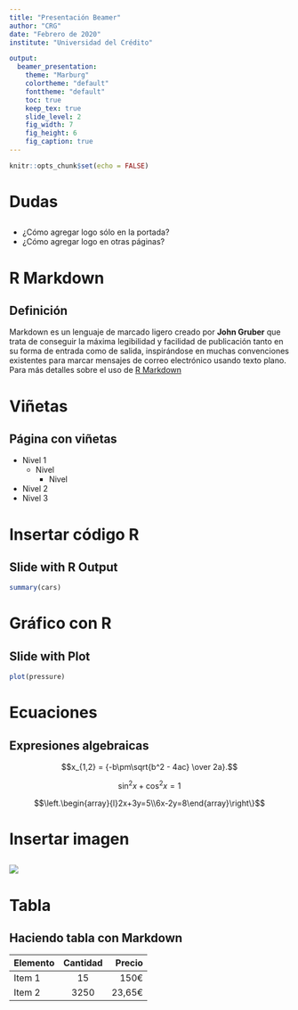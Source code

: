 ```yaml
---
title: "Presentación Beamer"
author: "CRG"
date: "Febrero de 2020"
institute: "Universidad del Crédito"

output:
  beamer_presentation:
    theme: "Marburg"
    colortheme: "default"
    fonttheme: "default"
    toc: true
    keep_tex: true
    slide_level: 2
    fig_width: 7
    fig_height: 6
    fig_caption: true
---
```


```r
knitr::opts_chunk$set(echo = FALSE)
```

# Dudas


##

* ¿Cómo agregar logo sólo en la portada?
* ¿Cómo agregar logo en otras páginas?


# R Markdown

## Definición

Markdown es un lenguaje de marcado ligero creado por **John Gruber** que trata de conseguir la máxima legibilidad y facilidad de publicación tanto en su forma de entrada como de salida, inspirándose en muchas convenciones existentes para marcar mensajes de correo electrónico usando texto plano. Para más detalles sobre el uso de [R Markdown](http://rmarkdown.rstudio.com)

# Viñetas

## Página con viñetas

- Nivel 1
    - Nivel
        - Nivel
- Nivel 2
- Nivel 3

# Insertar código R

## Slide with R Output

```r
summary(cars)
```

# Gráfico con R

## Slide with Plot

```r
plot(pressure)
```

# Ecuaciones

## Expresiones algebraicas

$$x_{1,2} = {-b\pm\sqrt{b^2 - 4ac} \over 2a}.$$

$$\sin^2 x + \cos^2 x = 1$$

\begin{equation}
 \left[
 \begin{matrix}
  a & b & c \\
  d & e & f \\
  g & h & i
 \end{matrix}
 \right]
\end{equation}

$$\left.\begin{array}{l}2x+3y=5\\6x-2y=8\end{array}\right\}$$

# Insertar imagen

##

![](erupcion_sol.jpg)


# Tabla

## Haciendo tabla con Markdown

| Elemento | Cantidad | Precio |
| :------- | :------: | -----: |
| Item 1   | 15       | 150€   |
| Item 2   | 3250     | 23,65€ |
